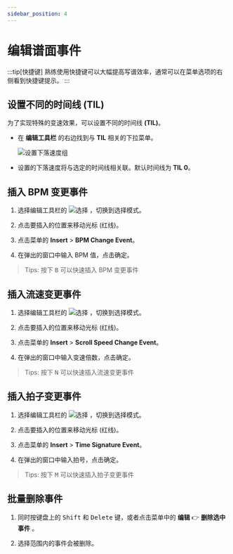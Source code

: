 ```yaml
---
sidebar_position: 4
---
```



# 编辑谱面事件

:::tip[快捷键]
    熟练使用快捷键可以大幅提高写谱效率，通常可以在菜单选项的右侧看到快捷键提示。
:::

## 设置不同的时间线 (TIL)

为了实现特殊的变速效果，可以设置不同的时间线 **(TIL)**。

- 在 **编辑工具栏** 的右边找到与 **TIL** 相关的下拉菜单。

  <Image src="/img/docs/change-current-til.png" alt="设置下落速度组" />

- 设置的下落速度将与选定的时间线相关联。默认时间线为 **TIL 0**。


## 插入 BPM 变更事件

1. 选择编辑工具栏的 ![选择](/img/docs/edit-toolbar-select.png) ，切换到选择模式。

2. 点击要插入的位置来移动光标 (红线)。

3. 点击菜单的 **Insert** > **BPM Change Event**。

4. 在弹出的窗口中输入 BPM 值，点击确定。

> Tips: 按下 <kbd>B</kbd> 可以快速插入 BPM 变更事件

## 插入流速变更事件

1. 选择编辑工具栏的 ![选择](/img/docs/edit-toolbar-select.png) ，切换到选择模式。

2. 点击要插入的位置来移动光标 (红线)。

3. 点击菜单的 **Insert** > **Scroll Speed Change Event**。

4. 在弹出的窗口中输入变速倍数，点击确定。

> Tips: 按下 <kbd>N</kbd> 可以快速插入流速变更事件

## 插入拍子变更事件

1. 选择编辑工具栏的 ![选择](/img/docs/edit-toolbar-select.png) ，切换到选择模式。

2. 点击要插入的位置来移动光标 (红线)。

3. 点击菜单的 **Insert** > **Time Signature Event**。

4. 在弹出的窗口中输入拍号，点击确定。

> Tips: 按下 <kbd>M</kbd> 可以快速插入拍子变更事件

## 批量删除事件

1. 同时按键盘上的 <kbd>Shift</kbd> 和 <kbd>Delete</kbd> 键，或者点击菜单中的 **编辑** 👉 **删除选中事件** 。

2. 选择范围内的事件会被删除。
